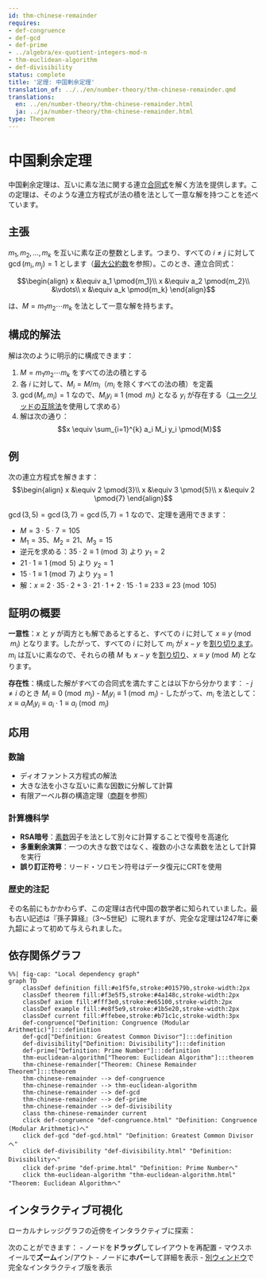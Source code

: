 ```yaml
---
id: thm-chinese-remainder
requires:
- def-congruence
- def-gcd
- def-prime
- ../algebra/ex-quotient-integers-mod-n
- thm-euclidean-algorithm
- def-divisibility
status: complete
title: '定理: 中国剰余定理'
translation_of: ../../en/number-theory/thm-chinese-remainder.qmd
translations:
  en: ../en/number-theory/thm-chinese-remainder.html
  ja: ../ja/number-theory/thm-chinese-remainder.html
type: Theorem
---
```


# 中国剰余定理 {#thm-chinese-remainder}

中国剰余定理は、互いに素な法に関する連立[合同式](def-congruence.qmd)を解く方法を提供します。この定理は、そのような連立方程式が法の積を法として一意な解を持つことを述べています。

## 主張

$m_1, m_2, \ldots, m_k$ を互いに素な正の整数とします。つまり、すべての $i \neq j$ に対して $\gcd(m_i, m_j) = 1$ とします（[最大公約数](def-gcd.qmd)を参照）。このとき、連立合同式：

$$\begin{align}
x &\equiv a_1 \pmod{m_1}\\
x &\equiv a_2 \pmod{m_2}\\
&\vdots\\
x &\equiv a_k \pmod{m_k}
\end{align}$$

は、$M = m_1 m_2 \cdots m_k$ を法として一意な解を持ちます。

## 構成的解法

解は次のように明示的に構成できます：

1. $M = m_1 m_2 \cdots m_k$ をすべての法の積とする
2. 各 $i$ に対して、$M_i = M/m_i$（$m_i$ を除くすべての法の積）を定義
3. $\gcd(M_i, m_i) = 1$ なので、$M_i y_i \equiv 1 \pmod{m_i}$ となる $y_i$ が存在する（[ユークリッドの互除法](thm-euclidean-algorithm.qmd)を使用して求める）
4. 解は次の通り：$$x \equiv \sum_{i=1}^{k} a_i M_i y_i \pmod{M}$$

## 例

次の連立方程式を解きます：
$$\begin{align}
x &\equiv 2 \pmod{3}\\
x &\equiv 3 \pmod{5}\\
x &\equiv 2 \pmod{7}
\end{align}$$

$\gcd(3,5) = \gcd(3,7) = \gcd(5,7) = 1$ なので、定理を適用できます：

- $M = 3 \cdot 5 \cdot 7 = 105$
- $M_1 = 35$、$M_2 = 21$、$M_3 = 15$
- 逆元を求める：$35 \cdot 2 \equiv 1 \pmod{3}$ より $y_1 = 2$
- $21 \cdot 1 \equiv 1 \pmod{5}$ より $y_2 = 1$
- $15 \cdot 1 \equiv 1 \pmod{7}$ より $y_3 = 1$
- 解：$x \equiv 2 \cdot 35 \cdot 2 + 3 \cdot 21 \cdot 1 + 2 \cdot 15 \cdot 1 \equiv 233 \equiv 23 \pmod{105}$

## 証明の概要

**一意性**：$x$ と $y$ が両方とも解であるとすると、すべての $i$ に対して $x \equiv y \pmod{m_i}$ となります。したがって、すべての $i$ に対して $m_i$ が $x - y$ を[割り切ります](def-divisibility.qmd)。$m_i$ は互いに素なので、それらの積 $M$ も $x - y$ を[割り切り](def-divisibility.qmd)、$x \equiv y \pmod{M}$ となります。

**存在性**：構成した解がすべての合同式を満たすことは以下から分かります：
- $j \neq i$ のとき $M_i \equiv 0 \pmod{m_j}$
- $M_i y_i \equiv 1 \pmod{m_i}$
- したがって、$m_i$ を法として：$x \equiv a_i M_i y_i \equiv a_i \cdot 1 \equiv a_i \pmod{m_i}$

## 応用

### 数論
- ディオファントス方程式の解法
- 大きな法を小さな互いに素な因数に分解して計算
- 有限アーベル群の構造定理（[商群](../algebra/ex-quotient-integers-mod-n.qmd)を参照）

### 計算機科学
- **RSA暗号**：[素数](def-prime.qmd)因子を法として別々に計算することで復号を高速化
- **多重剰余演算**：一つの大きな数ではなく、複数の小さな素数を法として計算を実行
- **誤り訂正符号**：リード・ソロモン符号はデータ復元にCRTを使用

### 歴史的注記
その名前にもかかわらず、この定理は古代中国の数学者に知られていました。最も古い記述は『孫子算経』（3～5世紀）に現れますが、完全な定理は1247年に秦九韶によって初めて与えられました。

## 依存関係グラフ

```mermaid
%%| fig-cap: "Local dependency graph"
graph TD
    classDef definition fill:#e1f5fe,stroke:#01579b,stroke-width:2px
    classDef theorem fill:#f3e5f5,stroke:#4a148c,stroke-width:2px
    classDef axiom fill:#fff3e0,stroke:#e65100,stroke-width:2px
    classDef example fill:#e8f5e9,stroke:#1b5e20,stroke-width:2px
    classDef current fill:#ffebee,stroke:#b71c1c,stroke-width:3px
    def-congruence["Definition: Congruence (Modular Arithmetic)"]:::definition
    def-gcd["Definition: Greatest Common Divisor"]:::definition
    def-divisibility["Definition: Divisibility"]:::definition
    def-prime["Definition: Prime Number"]:::definition
    thm-euclidean-algorithm["Theorem: Euclidean Algorithm"]:::theorem
    thm-chinese-remainder["Theorem: Chinese Remainder Theorem"]:::theorem
    thm-chinese-remainder --> def-congruence
    thm-chinese-remainder --> thm-euclidean-algorithm
    thm-chinese-remainder --> def-gcd
    thm-chinese-remainder --> def-prime
    thm-chinese-remainder --> def-divisibility
    class thm-chinese-remainder current
    click def-congruence "def-congruence.html" "Definition: Congruence (Modular Arithmetic)へ"
    click def-gcd "def-gcd.html" "Definition: Greatest Common Divisorへ"
    click def-divisibility "def-divisibility.html" "Definition: Divisibilityへ"
    click def-prime "def-prime.html" "Definition: Prime Numberへ"
    click thm-euclidean-algorithm "thm-euclidean-algorithm.html" "Theorem: Euclidean Algorithmへ"
```

## インタラクティブ可視化

ローカルナレッジグラフの近傍をインタラクティブに探索：

::: {.graph-viz data-id="thm-chinese-remainder" data-width="700" data-height="500"}
:::

次のことができます：
- ノードを**ドラッグ**してレイアウトを再配置
- マウスホイールで**ズーム**イン/アウト
- ノードに**ホバー**して詳細を表示
- [別ウィンドウ](../../output/interactive/thm-chinese-remainder.html){target="_blank"}で完全なインタラクティブ版を表示
